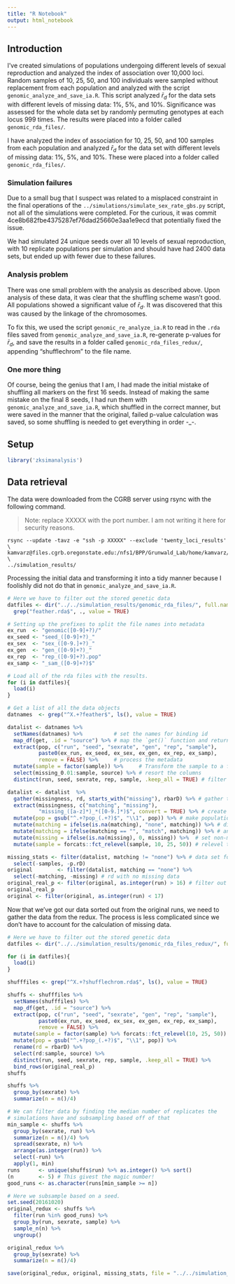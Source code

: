 ```yaml
---
title: "R Notebook"
output: html_notebook
---
```


## Introduction

I've created simulations of populations undergoing different levels of sexual 
reproduction and analyzed the index of association over 10,000 loci. Random 
samples of 10, 25, 50, and 100 individuals were sampled without replacement from
each population and analyzed with the script `genomic_analyze_and_save_ia.R`.
This script analyzed $\bar{r}_d$ for the data sets with different levels of
missing data: 1%, 5%, and 10%. Significance was assessed for the whole data set
by randomly permuting genotypes at each locus 999 times. The results were placed
into a folder called `genomic_rda_files/`.


I have analyzed the index of association for 10, 25, 50, and 100 samples from 
each population and analyzed $\bar{r}_d$ for the data set with different levels
of missing data: 1%, 5%, and 10%. These were placed into a folder called 
`genomic_rda_files/`.

### Simulation failures

Due to a small bug that I suspect was related to a misplaced constraint in the
final operations of the `../simulations/simulate_sex_rate_gbs.py` script, not
all of the simulations were completed. For the curious, it was commit
4ce8b682fbe4375287ef76dad25660e3aa1e9ecd that potentially fixed the issue.

We had simulated 24 unique seeds over all 10 levels of sexual reproduction, with
10 replicate populations per simulation and should have had 2400 data sets, but
ended up with fewer due to these failures.

### Analysis problem

There was one small problem with the analysis as described above. Upon analysis
of these data, it was clear that the shuffling scheme wasn't good. All
populations showed a significant value of $\bar{r}_d$. It was discovered that
this was caused by the linkage of the chromosomes. 

To fix this, we used the script `genomic_re_analyze_ia.R` to read in the `.rda`
files saved from `genomic_analyze_and_save_ia.R`, re-generate p-values for 
$\bar{r}_d$, and save the results in a folder called `genomic_rda_files_redux/`,
appending "shufflechrom" to the file name.


### One more thing

Of course, being the genius that I am, I had made the initial mistake of
shuffling all markers on the first 16 seeds. Instead of making the same mistake
on the final 8 seeds, I had run them with `genomic_analyze_and_save_ia.R`, which
shuffled in the correct manner, but were saved in the manner that the original,
failed p-value calculation was saved, so some shuffling is needed to get
everything in order -_-.

## Setup

```r
library('zksimanalysis')
```

## Data retrieval

The data were downloaded from the CGRB server using rsync with the following
command.

> Note: replace XXXXX with the port number. I am not writing it here for
security reasons.

```
rsync --update -tavz -e "ssh -p XXXXX" --exclude 'twenty_loci_results' \
kamvarz@files.cgrb.oregonstate.edu:/nfs1/BPP/Grunwald_Lab/home/kamvarz/simulation_analysis/results/ \
../simulation_results/
```

Processing the initial data and transforming it into a tidy manner because I
foolishly did not do that in `genomic_analyze_and_save_ia.R`.

```r
# Here we have to filter out the stored genetic data
datfiles <- dir("../../simulation_results/genomic_rda_files/", full.names = TRUE) %>% 
  grep("feather.rda$", ., value = TRUE)

# Setting up the prefixes to split the file names into metadata
ex_run  <- "genomic([0-9]+?)/"
ex_seed <- "seed_([0-9]+?)_"
ex_sex  <- "sex_([0-9.]+?)_"
ex_gen  <- "gen_([0-9]+?)_"
ex_rep  <- "rep_([0-9]+?).pop"
ex_samp <- "_sam_([0-9]+?)$"

# Load all of the rda files with the results.
for (i in datfiles){
  load(i)
}

# Get a list of all the data objects
datnames  <- grep("^X.+?feather$", ls(), value = TRUE)

datalist <- datnames %>%
  setNames(datnames) %>%          # set the names for binding id
  map_df(get, .id = "source") %>% # map the `get()` function and return a tibble
  extract(pop, c("run", "seed", "sexrate", "gen", "rep", "sample"),
          paste0(ex_run, ex_seed, ex_sex, ex_gen, ex_rep, ex_samp),
          remove = FALSE) %>%     # process the metadata
  mutate(sample = factor(sample)) %>%     # Transform the sample to a factor
  select(missing_0.01:sample, source) %>% # resort the columns
  distinct(run, seed, sexrate, rep, sample, .keep_all = TRUE) # filter out duplicates

datalist <- datalist  %>%
  gather(missingness, rd, starts_with("missing"), rbarD) %>% # gather the rd values into one column
  extract(missingness, c("matching", "missing"), 
          "missing_([a-z]*)_*([0-9.]*)$", convert = TRUE) %>% # create new columns for missing data level
  mutate(pop = gsub("^.+?pop_(.+?)$", "\\1", pop)) %>% # make population names easier to read
  mutate(matching = ifelse(is.na(matching), "none", matching)) %>% # differentiate between matching
  mutate(matching = ifelse(matching == "", "match", matching)) %>% # and non-matching missing calc
  mutate(missing = ifelse(is.na(missing), 0, missing)) %>%  # set non-missing percent to 0
  mutate(sample = forcats::fct_relevel(sample, 10, 25, 50)) # relevel the sample sizes

missing_stats <- filter(datalist, matching != "none") %>% # data set for only rd from missing data
  select(-samples, -p.rD)
original        <- filter(datalist, matching == "none") %>% 
  select(-matching, -missing) # rd with no missing data
original_real_p <- filter(original, as.integer(run) > 16) # filter out the runs with good p-vals
original_real_p
original <- filter(original, as.integer(run) < 17)
```

Now that we've got our data sorted out from the original runs, we need to gather
the data from the redux. The process is less complicated since we don't have to 
account for the calculation of missing data.


```r
# Here we have to filter out the stored genetic data
datfiles <- dir("../../simulation_results/genomic_rda_files_redux/", full.names = TRUE)

for (i in datfiles){
  load(i)
}

shufffiles <- grep("^X.+?shufflechrom.rda$", ls(), value = TRUE)

shuffs <- shufffiles %>% 
  setNames(shufffiles) %>% 
  map_df(get, .id = "source") %>%
  extract(pop, c("run", "seed", "sexrate", "gen", "rep", "sample"),
          paste0(ex_run, ex_seed, ex_sex, ex_gen, ex_rep, ex_samp),
          remove = FALSE) %>%
  mutate(sample = factor(sample) %>% forcats::fct_relevel(10, 25, 50)) %>%
  mutate(pop = gsub("^.+?pop_(.+?)$", "\\1", pop)) %>%
  rename(rd = rbarD) %>%
  select(rd:sample, source) %>%
  distinct(run, seed, sexrate, rep, sample, .keep_all = TRUE) %>%
  bind_rows(original_real_p)
shuffs

shuffs %>% 
  group_by(sexrate) %>%
  summarize(n = n()/4)

# We can filter data by finding the median number of replicates the
# simulations have and subsampling based off of that
min_sample <- shuffs %>% 
  group_by(sexrate, run) %>% 
  summarize(n = n()/4) %>%
  spread(sexrate, n) %>%
  arrange(as.integer(run)) %>%
  select(-run) %>%
  apply(1, min)
runs      <- unique(shuffs$run) %>% as.integer() %>% sort()
(n        <- 5) # This givest the magic number!
good_runs <- as.character(runs[min_sample >= n])

# Here we subsample based on a seed.
set.seed(20161020)
original_redux <- shuffs %>% 
  filter(run %in% good_runs) %>% 
  group_by(run, sexrate, sample) %>%
  sample_n(n) %>%
  ungroup()

original_redux %>% 
  group_by(sexrate) %>%
  summarize(n = n()/4)
```

```r
save(original_redux, original, missing_stats, file = "../../simulation_results/genomic_data.rda")
```

